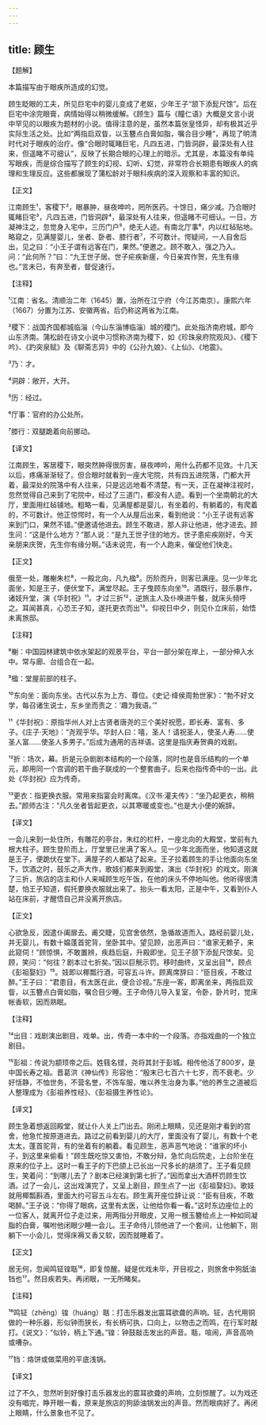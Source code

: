 ```yaml
---
---
---
```

title: 顾生
---




【题解】


本篇描写由于眼疾所造成的幻觉。

顾生眨眼的工夫，所见巨宅中的婴儿变成了老妪，少年王子“颔下添髭尺馀”。后在巨宅中涂完眼膏，病情始得以稍微缓解。《顾生》篇与《瞳仁语》大概是文言小说中罕见的以眼疾为题材的小说。值得注意的是，虽然本篇张皇怪异，却有极其近乎实际生活之处。比如“两指启双眥，以玉簪点白膏如脂，嘱合目少睡”，再现了明清时代对于眼疾的治疗。像“合眼时辄睹巨宅，凡四五进，门皆洞辟，最深处有人往来，但遥睹不可细认”，反映了长期合眼的心理上的暗示。尤其是，本篇没有单纯写眼疾，而是综合描写了顾生的幻视、幻听、幻觉，非常符合长期患有眼疾人的病理和生理反应。这些都展现了蒲松龄对于眼科疾病的深入观察和丰富的知识。


【正文】

江南顾生¹，客稷下²，眼暴肿，昼夜呻吟，罔所医药。十馀日，痛少减。乃合眼时辄睹巨宅³，凡四五进，门皆洞辟⁴，最深处有人往来，但遥睹不可细认。一日，方凝神注之，忽觉身入宅中，三历门户⁵，绝无人迹。有南北厅事⁶，内以红毡贴地。略窥之，见满屋婴儿，坐者、卧者、膝行者⁷，不可数计。愕疑间，一人自舍后出，见之曰：“小王子谓有远客在门，果然。”便邀之。顾不敢入，强之乃入。问：“此何所？”曰：“九王世子居。世子疟疾新瘥，今日亲宾作贺，先生有缘也。”言未已，有奔至者，督促速行。

【注释】


¹江南：省名。清顺治二年（1645）置，治所在江宁府（今江苏南京）。康熙六年（1667）分置为江苏、安徽两省。后仍称这两省为江南。

²稷下：战国齐国都城临淄（今山东淄博临淄）城的稷门。此处指济南府城，即今山东济南。蒲松龄在诗文小说中习惯称济南为稷下，如《珍珠泉府院观风》、《稷下吟》、《趵突泉赋》及《聊斋志异》中的《公孙九娘》、《上仙》、《地震》。

³乃：才。

⁴洞辟：敞开，大开。

⁵历：经过。

⁶厅事：官府的办公处所。

⁷膝行：双腿跪着向前挪动。





【译文】


江南顾生，客居稷下，眼突然肿得很厉害，昼夜呻吟，用什么药都不见效。十几天以后，疼痛渐渐轻了。但合眼时就看到一座大宅院，共有四五进院落，门都大开着，最深处的院落中有人往来，只是远远地看不清楚。有一天，正在凝神注视时，忽然觉得自己来到了宅院中，经过了三道门，都没有人迹。看到一个坐南朝北的大厅，里面用红毡铺地。粗略一看，见满屋都是婴儿，有坐着的，有躺着的，有爬着的，不可数计。他正惊愕时，有一个人从屋后出来，看到他说：“小王子说有远客来到门口，果然不错。”便邀请他进去。顾生不敢进，那人非让他进，他才进去。顾生问：“这是什么地方？”那人说：“是九王世子住的地方。世子患疟疾刚好，今天亲朋来庆贺，先生你有缘分啊。”话未说完，有一个人跑来，催促他们快走。


【正文】

俄至一处，雕榭朱栏⁸，一殿北向，凡九楹⁹。历阶而升，则客已满座。见一少年北面坐，知是王子，便伏堂下。满堂尽起。王子曳顾东向坐¹⁰。酒既行，鼓乐暴作，诸妓升堂，演《华封祝》¹¹。才过三折¹²，逆旅主人及仆唤进午餐，就床头频呼之。耳闻甚真，心恐王子知，遂托更衣而出¹³。仰视日中夕，则见仆立床前，始悟未离旅邸。

【注释】


⁸榭：中国园林建筑中依水架起的观景平台，平台一部分架在岸上，一部分伸入水中。常与廊、台组合在一起。

⁹楹：堂屋前部的柱子。

¹⁰东向坐：面向东坐。古代以东为上方、尊位。《史记·绛侯周勃世家》：“勃不好文学，每召诸生说士，东乡坐而责之：‘趣为我语。’”

¹¹《华封祝》：原指华州人对上古贤者唐尧的三个美好祝愿，即长寿、富有、多子。《庄子·天地》：“尧观乎华。华封人曰：嘻，圣人！请祝圣人，使圣人寿……使圣人富……使圣人多男子。”后成为通用的吉祥语。这里是指庆寿贺典的戏剧。

¹²折：场次，幕。折是元杂剧剧本结构的一个段落，同时也是音乐结构的一个单元，即用同一个宫调的若干曲子联成的一个整套曲子。后来也指传奇中的一出。此处《华封祝》应为传奇。

¹³更衣：指更换衣服。常用来指宴会时离席。《汉书·灌夫传》：“坐乃起更衣，稍稍去。”颜师古注：“凡久坐者皆起更衣，以其寒暖或变也。”也是大小便的婉辞。





【译文】


一会儿来到一处住所，有雕花的亭台，朱红的栏杆，一座北向的大殿堂，堂前有九根大柱子。顾生登阶而上，厅堂里已坐满了客人。见一少年北面而坐，他知道这就是王子，便跪伏在堂下。满屋子的人都站了起来。王子拉着顾生的手让他面向东坐下。饮酒之时，鼓乐之声大作，歌妓们都来到殿堂，演出《华封祝》的戏文。刚演了三折，旅店的店主和仆人来喊顾生吃午饭，在他的床头不停地叫他。他听得很清楚，怕王子知道，假托要换衣服就出来了。抬头一看太阳，正是中午，又看到仆人站在床前，才醒悟自己并没离开旅店。


【正文】

心欲急反，因遣仆阖扉去。甫交睫，见宫舍依然，急循故道而入。路经前婴儿处，并无婴儿，有数十媪蓬首驼背，坐卧其中。望见顾，出恶声曰：“谁家无赖子，来此窥伺！”顾惊惧，不敢置辨，疾趋后庭，升殿即坐。见王子颔下添髭尺馀矣。见顾，笑问：“何往？剧本过七折矣。”因以巨觥示罚。移时曲终，又呈出目¹⁴，顾点《彭祖娶妇》¹⁵。妓即以椰瓢行酒，可容五斗许。顾离席辞曰：“臣目疾，不敢过醉。”王子曰：“君患目，有太医在此，便合诊视。”东座一客，即离坐来，两指启双眥，以玉簪点白膏如脂，嘱合目少睡。王子命侍儿导入复室，令卧，卧片时，觉床帐香软，因而熟眠。

【注释】


¹⁴出目：戏剧演出剧目，戏单。出，传奇一本中的一个段落。亦指戏曲的一个独立剧目。

¹⁵彭祖：传说为颛顼帝之后。姓篯名铿，尧将其封于彭城。相传他活了800岁，是中国长寿之祖。晋葛洪《神仙传》形容他：“殷末已七百六十七岁，而不衰老。少好恬静，不恤世务，不营名誉，不饰车服，唯以养生治身为事。”他的养生之道被后人整理成为《彭祖养性经》、《彭祖摄生养性论》。





【译文】


顾生急着想返回殿堂，就让仆人关上门出去。刚闭上眼睛，见还是刚才看到的宫舍，他急忙按原道进去。路过之前看到婴儿的大厅，里面没有了婴儿，有数十个老太太，蓬首驼背，有的坐着有的躺着。看见顾生，恶声恶气地说：“谁家的坏小子，到这里来偷看！”顾生既吃惊又害怕，不敢分辩，急忙向后院走，上台阶坐在原来的位子上。这时一看王子的下巴颌上已长出一尺多长的胡须了。王子看见顾生，笑着问：“到哪儿去了？剧本已经演到第七折了。”因而拿出大酒杯罚顾生饮酒。过了一会儿，这出戏演完了，又呈上剧目，顾生点了一出《彭祖娶妇》。歌妓就用椰瓢斟酒，里面大约可容五斗左右。顾生离开座位辞让说：“臣有目疾，不敢喝醉。”王子说：“你得了眼病，这里有太医，让他给你看一看。”这时东边座位上的一位客人，就离开位子走过来，用两指分开眼皮，又用一根玉簪给点上一种如同凝脂的白膏，嘱咐他闭眼少睡一会儿。王子命侍儿领他进了一个套间，让他躺下，刚躺下一小会儿，觉得床褥又香又软，因而就睡着了。


【正文】

居无何，忽闻鸣钲锽聒¹⁶，即复惊醒。疑是优戏未毕，开目视之，则旅舍中狗舐油铛也¹⁷。然目疾若失。再闭眼，一无所睹矣。

【注释】


¹⁶鸣钲（zhēng）锽（huáng）聒：打击乐器发出震耳欲聋的声响。钲，古代用铜做的一种乐器，形似钟而狭长，有长柄可执，口向上，以物击之而鸣，在行军时敲打。《说文》：“似铃，柄上下通。”锽：钟鼓敲击发出的声音。聒，喧闹，声音高响或嘈杂。

¹⁷铛：烙饼或做菜用的平底浅锅。





【译文】


过了不久，忽然听到好像打击乐器发出的震耳欲聋的声响，立刻惊醒了。以为戏还没有唱完，睁开眼一看，原来是旅店的狗舔油锅发出的声音。然而眼病好了。再闭上眼睛，什么景象也不见了。